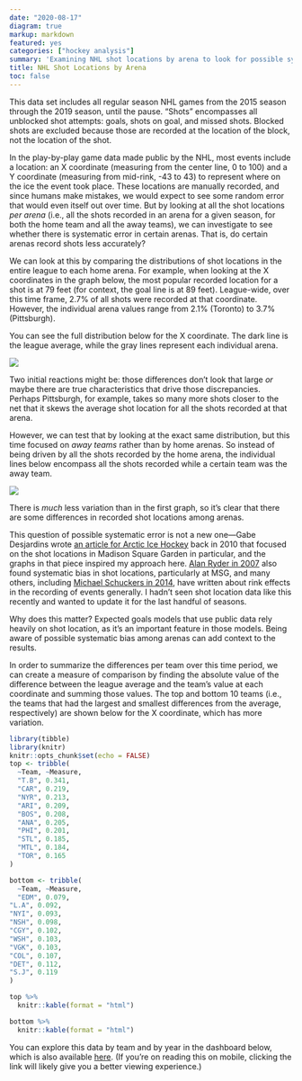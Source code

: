 ```yaml
---
date: "2020-08-17"
diagram: true
markup: markdown
featured: yes 
categories: ["hockey analysis"]
summary: 'Examining NHL shot locations by arena to look for possible systematic error.'
title: NHL Shot Locations by Arena
toc: false
---
```


This data set includes all regular season NHL games from the 2015 season through the 2019 season, until the pause. "Shots" encompasses all unblocked shot attempts: goals, shots on goal, and missed shots. Blocked shots are excluded because those are recorded at the location of the block, not the location of the shot.

In the play-by-play game data made public by the NHL, most events include a location: an X coordinate (measuring from the center line, 0 to 100) and a Y coordinate (measuring from mid-rink, -43 to 43) to represent where on the ice the event took place. These locations are manually recorded, and since humans make mistakes, we would expect to see some random error that would even itself out over time. But by looking at all the shot locations *per arena* (i.e., all the shots recorded in an arena for a given season, for both the home team and all the away teams), we can investigate to see whether there is systematic error in certain arenas. That is, do certain arenas record shots less accurately?

We can look at this by comparing the distributions of shot locations in the entire league to each home arena. For example, when looking at the X coordinates in the graph below, the most popular recorded location for a shot is at 79 feet (for context, the goal line is at 89 feet). League-wide, over this time frame, 2.7% of all shots were recorded at that coordinate. However, the individual arena values range from 2.1% (Toronto) to 3.7% (Pittsburgh).

You can see the full distribution below for the X coordinate. The dark line is the league average, while the gray lines represent each individual arena.

![](home.png)

Two initial reactions might be: those differences don't look that large *or* maybe there are true characteristics that drive those discrepancies. Perhaps Pittsburgh, for example, takes so many more shots closer to the net that it skews the average shot location for all the shots recorded at that arena.

However, we can test that by looking at the exact same distribution, but this time focused on *away teams* rather than by home arenas. So instead of being driven by all the shots recorded by the home arena, the individual lines below encompass all the shots recorded while a certain team was the away team.

![](away.png)

There is *much* less variation than in the first graph, so it's clear that there are some differences in recorded shot locations among arenas.

This question of possible systematic error is not a new one---Gabe Desjardins wrote [an article for Arctic Ice Hockey](https://www.arcticicehockey.com/2010/10/18/1756880/clean-up-your-act-madison-square-garden) back in 2010 that focused on the shot locations in Madison Square Garden in particular, and the graphs in that piece inspired my approach here. [Alan Ryder in 2007](http://hockeyanalytics.com/Research_files/Product_Recall_for_Shot_Quality.pdf) also found systematic bias in shot locations, particularly at MSG, and many others, including [Michael Schuckers in 2014](https://arxiv.org/pdf/1412.1035.pdf), have written about rink effects in the recording of events generally. I hadn't seen shot location data like this recently and wanted to update it for the last handful of seasons.

Why does this matter? Expected goals models that use public data rely heavily on shot location, as it's an important feature in those models. Being aware of possible systematic bias among arenas can add context to the results.

In order to summarize the differences per team over this time period, we can create a measure of comparison by finding the absolute value of the difference between the league average and the team's value at each coordinate and summing those values. The top and bottom 10 teams (i.e., the teams that had the largest and smallest differences from the average, respectively) are shown below for the X coordinate, which has more variation.

```r
library(tibble)
library(knitr)
knitr::opts_chunk$set(echo = FALSE)
top <- tribble(
  ~Team, ~Measure,
  "T.B", 0.341,
  "CAR", 0.219,
  "NYR", 0.213,
  "ARI", 0.209,
  "BOS", 0.208,
  "ANA", 0.205,
  "PHI", 0.201,
  "STL", 0.185,
  "MTL", 0.184,
  "TOR", 0.165
)

bottom <- tribble(
  ~Team, ~Measure,
  "EDM", 0.079,
"L.A", 0.092,
"NYI", 0.093,
"NSH", 0.098,
"CGY", 0.102,
"WSH", 0.103,
"VGK", 0.103,
"COL", 0.107,
"DET", 0.112,
"S.J", 0.119
)

```

<div class = "row">
<div class = "col-md-6">
```r
top %>%
  knitr::kable(format = "html")
```
</div>
<div class = "col-md-6">
```r
bottom %>%
  knitr::kable(format = "html")
```
</div>
</div>

You can explore this data by team and by year in the dashboard below, which is also available [here](https://public.tableau.com/views/NHLShotLocationsbyArena/ShotLocations?:language=en&:display_count=y&:origin=viz_share_link). (If you're on reading this on mobile, clicking the link will likely give you a better viewing experience.)
